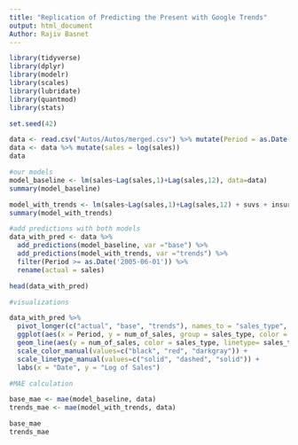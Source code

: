```yaml
---
title: "Replication of Predicting the Present with Google Trends"
output: html_document
Author: Rajiv Basnet
---
```


```r
library(tidyverse)
library(dplyr)
library(modelr)
library(scales)
library(lubridate)
library(quantmod)
library(stats)
```

```r
set.seed(42)

data <- read.csv("Autos/Autos/merged.csv") %>% mutate(Period = as.Date(Period))
data <- data %>% mutate(sales = log(sales))
data

```

```r
#our models
model_baseline <- lm(sales~Lag(sales,1)+Lag(sales,12), data=data)
summary(model_baseline)

model_with_trends <- lm(sales~Lag(sales,1)+Lag(sales,12) + suvs + insurance, data=data)
summary(model_with_trends)
```

```r
#add predictions with both models
data_with_pred <- data %>%
  add_predictions(model_baseline, var ="base") %>% 
  add_predictions(model_with_trends, var ="trends") %>%
  filter(Period >= as.Date('2005-06-01')) %>%
  rename(actual = sales)

head(data_with_pred)
```


```r
#visualizations

data_with_pred %>% 
  pivot_longer(c("actual", "base", "trends"), names_to = "sales_type", values_to = "num_of_sales") %>%
  ggplot(aes(x = Period, y = num_of_sales, group = sales_type, color = sales_type)) +
  geom_line(aes(y = num_of_sales, color = sales_type, linetype= sales_type)) +
  scale_color_manual(values=c("black", "red", "darkgray")) +
  scale_linetype_manual(values=c("solid", "dashed", "solid")) +
  labs(x = "Date", y = "Log of Sales")
```
```r
#MAE calculation

base_mae <- mae(model_baseline, data)
trends_mae <- mae(model_with_trends, data)

base_mae
trends_mae

```

